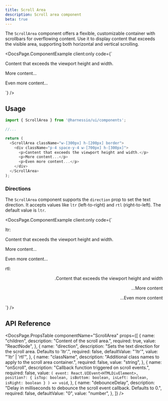 ```yaml
---
title: Scroll Area
description: Scroll area component
beta: true
---
```


The `ScrollArea` component offers a flexible, customizable container with scrollbars for overflowing content. Use it to display content that exceeds the visible area, supporting both horizontal and vertical scrolling.


<DocsPage.ComponentExample
  client:only
  code={`
<div>
  <ScrollArea className="w-[300px] h-[200px] border">
      <div className="p-4 space-y-4 w-[700px] h-[300px]">
        <p>Content that exceeds the viewport height and width.</p>
        <p>More content...</p>
        <p>Even more content...</p>
      </div>
  </ScrollArea>
</div>`}
/>

## Usage

```typescript jsx
import { ScrollArea } from '@harnessio/ui/components';

//...

return (
  <ScrollArea className="w-[300px] h-[200px] border">
    <div className="p-4 space-y-4 w-[700px] h-[300px]">
      <p>Content that exceeds the viewport height and width.</p>
      <p>More content...</p>
      <p>Even more content...</p>
    </div>
  </ScrollArea>
);
```

### Directions

The `ScrollArea` component supports the `direction` prop to set the text direction. It accepts values like `ltr` (left-to-right) and `rtl` (right-to-left). The default value is `ltr`.

<DocsPage.ComponentExample
  client:only
  code={`
<div className="grid gap-4">
  <div>
    <Text variant="heading-base" color="foreground-1" className="mb-1">ltr:</Text>
    <ScrollArea className="w-[300px] h-[200px] border">
      <div className="p-4 space-y-4 w-[700px] h-[180px]">
        <p>Content that exceeds the viewport height and width.</p>
        <p>More content...</p>
        <p>Even more content...</p>
      </div>
    </ScrollArea>
  </div>

<div>
  <Text variant="heading-base" color="foreground-1" className="mb-1">
    rtl:
  </Text>
  <ScrollArea
    direction="rtl"
    className="w-[300px] h-[200px] border"
  >
    <div dir="rtl" className="p-4 space-y-4 w-[700px] h-[180px]">
      <p>Content that exceeds the viewport height and width.</p>
      <p>More content...</p>
      <p>Even more content...</p>
    </div>
  </ScrollArea>
</div>
</div>`}
/>

## API Reference

<DocsPage.PropsTable
  componentName="ScrollArea"
  props={[
    {
      name: "children",
      description: "Content of the scroll area.",
      required: true,
      value: "ReactNode",
    },
    {
      name: "direction",
      description:
        "Sets the text direction for the scroll area. Defaults to 'ltr'.",
      required: false,
      defaultValue: "'ltr'",
      value: "'ltr' | 'rtl'",
    },
    {
      name: "className",
      description:
        "Additional class names to apply to the scroll area container.",
      required: false,
      value: "string",
    },
    {
      name: "onScroll",
      description: "Callback function triggered on scroll events.",
      required: false,
      value: `(
        event: React.UIEvent<HTMLDivElement>, 
        position?: {
          isTop: boolean,
          isBottom: boolean,
          isLeft: boolean,
          isRight: boolean
        }
      ) => void`,
    },
    {
      name: "debounceDelay",
      description:
        "Delay in milliseconds to debounce the scroll event callback. Defaults to 0.",
      required: false,
      defaultValue: "0",
      value: "number",
    },
  ]}
/>
```
